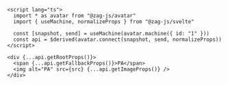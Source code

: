 ```svelte
<script lang="ts">
  import * as avatar from "@zag-js/avatar"
  import { useMachine, normalizeProps } from "@zag-js/svelte"

  const [snapshot, send] = useMachine(avatar.machine({ id: "1" }))
  const api = $derived(avatar.connect(snapshot, send, normalizeProps))
</script>

<div {...api.getRootProps()}>
  <span {...api.getFallbackProps()}>PA</span>
  <img alt="PA" src={src} {...api.getImageProps()} />
</div>
```
